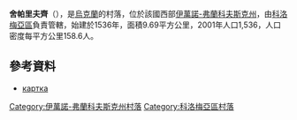 {{coord|48|33|49|N|24|57|23|E|scale:30000|display=title}}

'''舍帕里夫齊'''（{{lang-uk|Шепарівці}}），是[[烏克蘭|烏克蘭]]的村落，位於該國西部[[伊萬諾-弗蘭科夫斯克州|伊萬諾-弗蘭科夫斯克州]]，由[[科洛梅亞區|科洛梅亞區]]負責管轄，始建於1536年，面積9.69平方公里，2001年人口1,536，人口密度每平方公里158.6人。

==參考資料==
* [http://gska2.rada.gov.ua/pls/z7502/A005?rf7571=13783 картка]{{dead link|date=2018年4月 |bot=InternetArchiveBot |fix-attempted=yes }}

{{DEFAULTSORT:Шепарівці}}
[[Category:伊萬諾-弗蘭科夫斯克州村落|Category:伊萬諾-弗蘭科夫斯克州村落]]
[[Category:科洛梅亞區村落|Category:科洛梅亞區村落]]


{{IvanoFrankivsk-geo-stub}}